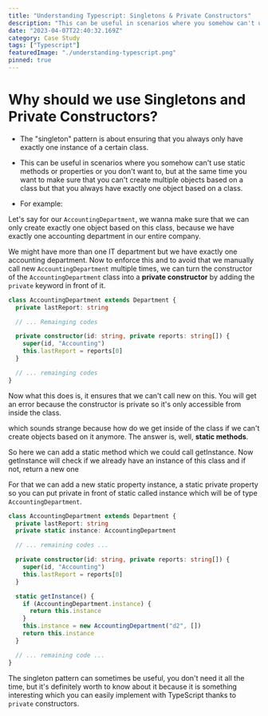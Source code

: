 ```yaml
---
title: "Understanding Typescript: Singletons & Private Constructors"
description: "This can be useful in scenarios where you somehow can't use static methods or properties"
date: "2023-04-07T22:40:32.169Z"
category: Case Study
tags: ["Typescript"]
featuredImage: "./understanding-typescript.png"
pinned: true
---
```


# Why should we use Singletons and Private Constructors?

- The "singleton" pattern is about ensuring that you always only have exactly one instance of a certain class.
- This can be useful in scenarios where you somehow can't use static methods or properties or you don't want to,
  but at the same time you want to make sure that you can't create multiple objects based on a class but that you always have exactly one object based on a class.

- For example:

Let's say for our `AccountingDepartment`, we wanna make sure that we can only create exactly one object based on this class, because we have exactly one accounting department in our entire company.

We might have more than one IT department but we have exactly one accounting department. Now to enforce this and to avoid that we manually call new `AccountingDepartment` multiple times, we can turn the constructor of the `AccountingDepartment` class into a **private constructor** by adding the `private` keyword in front of it.

```typescript
class AccountingDepartment extends Department {
  private lastReport: string

  // ... Remainging codes

  private constructor(id: string, private reports: string[]) {
    super(id, "Accounting")
    this.lastReport = reports[0]
  }

  // ... remainging codes
}
```

Now what this does is, it ensures that we can't call new on this. You will get an error because the constructor is private so it's only accessible from inside the class.

which sounds strange because how do we get inside of the class if we can't create objects based on it anymore. The answer is, well, **static methods**.

So here we can add a static method which we could call getInstance. Now getInstance will check if we already have an instance of this class and if not, return a new one

For that we can add a new static property instance, a static private property so you can put private in front of static called instance which will be of type `AccountingDepartment`.

```typescript
class AccountingDepartment extends Department {
  private lastReport: string
  private static instance: AccountingDepartment

  // ... remaining codes ...

  private constructor(id: string, private reports: string[]) {
    super(id, "Accounting")
    this.lastReport = reports[0]
  }

  static getInstance() {
    if (AccountingDepartment.instance) {
      return this.instance
    }
    this.instance = new AccountingDepartment("d2", [])
    return this.instance
  }

  // ... remaining code ...
}
```

The singleton pattern can sometimes be useful, you don't need it all the time, but it's definitely worth to know about it because it is something interesting which you can easily implement with TypeScript thanks to `private` constructors.
